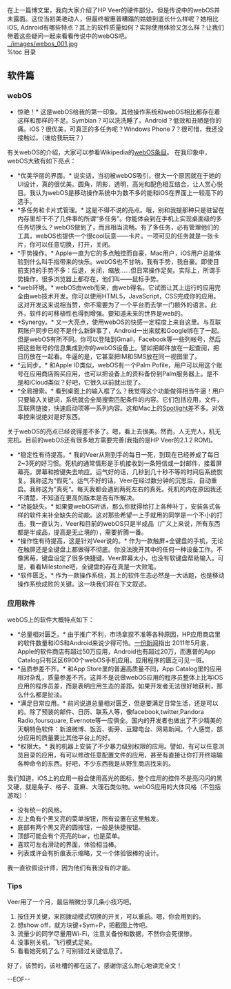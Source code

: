 在上一篇博文里，我向大家介绍了HP Veer的硬件部分。但是传说中的webOS并未露面。这位当初美艳动人，但最终被惠普糟蹋的姑娘到底长什么样呢？她相比iOS, Adnroid有哪些特点？其上的软件质量如何？实际使用体验又怎么样？让我们带着这些疑问一起来看看传说中的webOS吧。<br>
[[../images/webos_001.jpg]] <br>
%toc 目录
== 软件篇 ==
=== webOS ===
*惊艳！* 这是webOS给我的第一印象。其他操作系统和webOS相比都存在着这样和那样的不足。Symbian？可以洗洗睡了。Android？低效和丑陋是你的痛。iOS？很优美，可真正的多任务呢？Windows Phone 7？很可惜，我还没接触过。（谁给我玩玩？）
有关webOS的介绍，大家可以参看Wikipedia的[http://en.wikipedia.org/wiki/WebOS webOS条目]。
在我印象中，webOS大致有如下亮点：
* *优美华丽的界面。* 说实话，当初被webOS吸引，很大一个原因就在于她的UI设计，真的很优美。圆角，阴影，透明，高光和配色相互结合，让人赏心悦目。我认为webOS是移动操作系统中为数不多的能和iOS在界面上一较高下的选手。
* *多任务和卡片式管理。* 这是不得不说的亮点。哦，别和我提那种只是驻留在内存里却干不了几件事的所谓“多任务”。你能体会到在手机上实现桌面级的多任务切换么？webOS做到了，而且相当流畅。有了多任务，必有管理他们的工具，webOS也提供一个很cool玩意——卡片。一项可见的任务就是一张卡片，你可以任意切换，打开，关闭。
* *手势操作。* Apple一直为它的多点触控而自豪，Mac用户，iOS用户总能体验到什么叫手指带来的快乐。webOS也不甘呐，我有手势，我自豪。即使目前支持的手势不多：后退，关闭，缩放……但日常操作足矣。实际上，所谓手势操作，很多浏览器上都存在，他们叫——鼠标手势。
* *web环境。* webOS由web而来，由web得名。它试图让其上运行的应用完全由web技术开发。你可以使用HTML5，JavaScript，CSS完成你的应用。这对开发这来说相当赞，你不需要为了一个平台而去学一门额外的语言。此外，软件的可移植性也得到增强。要知道未来的世界是web的。
* *Synergy。* 又一大亮点，使用webOS的快感一定程度上来自这里。与互联网账户同步已经不是什么新鲜事了，Android一出来就和Google绑在了一起。但是webOS有所不同。你可以登陆到Gmail，Facebook等一些列帐号，然后把这些账号的信息集成到你的webOS设备上。譬如把邮件放在一起查阅，把日历放在一起看。牛逼的是，它甚至把IM和SMS放在同一视图里了。
* *云同步。* 和Apple ID类似，webOS有一个Palm Pofile，用户可以用这个账号在应用商店购买应用，也可以把设备上的资料备份到Palm服务器上。是不是和iCloud类似？好吧，它很久以前就出现了。
* *全局搜索。* 看到桌面上的输入框了么？我觉得这个功能做得相当牛逼！用户只要输入关键词，系统就会全局搜索匹配条件的内容。它们包括应用，文件，互联网链接，快速启动项等一系列内容。这和Mac上的[http://en.wikipedia.org/wiki/Spotlight_(software) Spotlight]差不多。对效率控来说绝对是好东西。

关于webOS的亮点已经说得差不多了。嗯，看上去很美。然而，人无完人，机无完机。目前的webOS还有很多地方需要完善(我指的是HP Veer的2.1.2 ROM)。
* *稳定性有待提高。* 我的Veer从刚到手的每日一死，到现在已经养成了每日2~3死的好习惯。死机的通常情形是手机接收到一条短信或一封邮件，接着屏幕亮，屏幕和按键失去响应。运气好的话，几秒到几十秒不等的时间后系统恢复。我称这为“假死“。运气不好的话，Veer在经过数分钟的沉思后，自动重启。我称这为”真死“。每天我都会遇到两死左右的真死。死机的内在原因我还不清楚，不知道在更高的版本是否有所解决。
* *功能缺失。* 如果要webOS听话，那么你就得给打上各种补丁，安装各式各样的软件来补全缺失的动能。这对那些希望一上手就用的同学是一个不小的打击。我一直认为，Veer和目前的webOS只是半成品（广义上来说，所有东西都是半成品，提高是无止境的），需要折腾一番。
* *操作性有待提高，这是针对Veer说的。* 作为一款触屏+全键盘的手机，无论在触屏还是全键盘上都做得不彻底。你没法脱开其中的任何一种设备工作。不像黑莓，键盘设定了很多快捷键。Veer屏幕太小，也没有软键盘帮助输入。可是，看看Milestone吧，全键盘的存在真是一大败笔。
* *软件匮乏。* 作为一款操作系统，其上的软件生态必然是一大话题，也是移动操作系统成败的关键。这一块我们将在下文叙述。

=== 应用软件 ===
webOS上的软件大概特点如下：
* *总量相对匮乏。* 由于推广不利，市场拿捏不准等各种原因，HP应用商店里的软件数量和iOS和Android来说少得可怜。[http://tech.sina.com.cn/it/pad/2011-07-04/22325728816.shtml 一份新闻]指出 2011年5月底，Apple的软件商店有超过50万应用，Android也有超过20万，而惠普的App Catalog只有区区6900个webOS手机应用。应用程序的匮乏可见一斑。
* *品质参差不齐。* 和App Store里的普遍高质量不同，App Catalog里的应用相对杂乱，质量参差不齐。这并不是说做webOS应用的程序员整体上比写iOS应用的程序员差，而是表明应用生态的差距。如果开发者无法很好地获利，那么什么都是扯淡。
* *满足日常应用。* 前问说道总量相对匮乏，但是要满足日常生活，还是可以的。除了预装的邮件、日历、联系人等，像facebook,twitter,Pandora Radio,foursquare, Evernote等一应俱全。国内的开发者也做出了不少精美的天朝特色软件：新浪微博、饭否、街旁、豆瓣电台、网易新闻。个人感觉，部分应用的质量要比其他平台上的好。
* *权限大。* 我的机器上安装了不少暴力级别权限的应用。譬如，有可以任意浏览目录的应用，有可以修改任意配置文件的应用，甚至有直接让你打开终端输各种命令的东西。好吧，不少东西我是从野生商店找来的。

我们知道，iOS上的应用一般会使用高光的图标，整个应用的控件不是亮闪闪的黑又硬，就是条子、格子、亚麻、大理石类似物。webOS应用的大体风格（不包括游戏）：
* 没有统一的风格。
* 左上角有个黑又亮的菜单按钮，所有设置在这里触发。
* 底部有两个黑又亮的圆按钮，一般是快捷按钮。
* 顶部可能会有个亮亮的bar，也是菜单。
* 喜欢可左右滑动的界面，体验相当棒。
* 列表或许会有折痕表示缩略，又一个体验很棒的设计。
我一直钦佩设计师，因为他们有我没有的才能。

=== Tips ===
Veer用了一个月，最后稍微分享几条小技巧吧。
# 按住开关键，来回拨动模式切换的开关，可以重启。嗯，你会用到的。
# 想show off，就方块键+Sym+P，把截图上传吧。
# 流量少的同学尽量用Wi-Fi，注意关备份和数据，不然你会死很惨。
# 没事别关机，飞行模式足矣。
# 看看她死机了么？可别错过关键信息了。

好了，该赞的，该吐槽的都在这了。感谢你这么耐心地读完全文！

--EOF--

